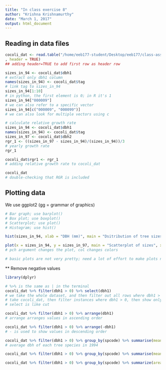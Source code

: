 ```yaml
---
title: "In class exercise 8"
author: "Krishna Krishnamurthy"
date: "March 1, 2017"
output: html_document
---
```


## Reading in data files

```r
cocoli_dat <- read.table("/home/eeb177-student/Desktop/eeb177/class-assignments/classwork-Tuesday-2-21/cocoli.txt"
, header = TRUE)
## adding header=TRUE to add first row as header row
```

```r
sizes_in_94 <- cocoli_dat$dbh1
# extract only dbh1 column
names(sizes_in_94) <- cocoli_dat$tag
# link tag to sizes_in_94
sizes_in_94[1:10] 
# in python, the first element is 0; in R it's 1
sizes_in_94["000009"]
# we can also refer to a specific vector
sizes_in_94[c("000009", "000099")]
# we can also look for multiple vectors using c
```
```r
# calculate relative growth rate
sizes_in_94 <- cocoli_dat$dbh1
names(sizes_in_94) <- cocoli_dat$tag
sizes_in_97 <- cocoli_dat$dbh2
rgr_1 <- ((sizes_in_97 - sizes_in_94)/(sizes_in_94))/3
# yearly growth rate
rgr_1

cocoli_dat$rgr1 <- rgr_1
# adding relative growth rate to cocoli_dat

cocoli_dat
# double-checking that RGR is included
```

## Plotting data
We use ggplot2 (gg = grammar of graphics)

```r
# Bar graph; use barplot()
# Box plot; use boxplot()
# Scatterplot; use plot()
# Histogram; use hist()

hist(sizes_in_94, xlab = "DBH (mm)", main = "Dsitribution of tree sizes in Cocoli (1994)")

plot(x = sizes_in_94, y = sizes_in_97, main = "Scatterplot of sizes", xlab = "DBH in 1994 (mm)", ylab = "DBH in 1997 (mm)", pch = 19, col = "darkgreen", log = "xy")
# pch argument changes the plot, col changes colors

# basic plots are not very pretty; need a lot of effort to make plots nicer manually
```

** Remove negative values

```r
library(dplyr)

# %>% is the same as | in the terminal
cocoli_dat %>% filter(dbh1 > 0) %>% select(dbh1)
# we take the whole dataset, and then filter out all rows where dbh1 > 0
# take cocoli_dat, then filter instances where dbh1 > 0, then show only dbh1
# select is like cut

cocoli_dat %>% filter(dbh1 > 0) %>% arrange(dbh1)
# arrange arranges values in ascending order

cocoli_dat %>% filter(dbh1 > 0) %>% arrange(-dbh1)
# - is used to show values in descending order

cocoli_dat %>% filter(dbh1 > 0) %>% group_by(spcode) %>% summarise(mean_dbh_1994 = mean(dbh1))
# average dbh of each tree species in 1994

cocoli_dat %>% filter(dbh1 > 0) %>% group_by(spcode) %>% summarise(mean_dbh_1994 = mean(dbh1)) %>% arrange(-mean_dbh_1994)

cocoli_dat %>% filter(dbh1 > 0) %>% group_by(spcode) %>% summarize(area_dbh_1994 = sum((dbh1/2)^2*pi)) %>% arrange(-area_dbh_1994)
```

